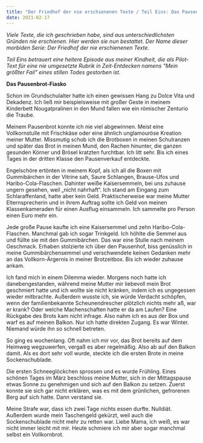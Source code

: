 ```yaml
---
title: "Der Friedhof der nie erschienenen Texte / Teil Eins: Das Pausenbrot-Fiasko"
date: 2021-02-17
---
```

*Viele Texte, die ich geschrieben habe, sind aus unterschiedlichsten Gründen nie erschienen. Hier werden sie nun bestattet. Der Name dieser morbiden Serie: Der Friedhof der nie erschienenen Texte.*

*Teil Eins betrauert eine heitere Episode aus meiner Kindheit, die als Pilot-Text für eine nie umgesetzte Rubrik in Zeit-Entdecken namens "Mein größter Fail" eines stillen Todes gestorben ist.*

**Das Pausenbrot-Fiasko**

Schon im Grundschulalter hatte ich einen gewissen Hang zu Dolce Vita und Dekadenz. Ich ließ mir beispielsweise mit großer Geste in meinem Kinderbett Nougatpralinen in den Mund fallen wie ein römischer Zenturio die Traube.

Meinem Pausenbrot konnte ich nie viel abgewinnen. Meist eine Vollkornstulle mit Frischkäse oder eine ähnlich unglamouröse Kreation meiner Mutter. Missmutig schob ich die Brotboxen in meinen Schulranzen und später das Brot in meinen Mund, den Rachen hinunter, die ganzen gesunden Körner und Brösel kratzten furchtbar. Ich litt sehr. Bis ich eines Tages in der dritten Klasse den Pausenverkauf entdeckte.

Engelschöre ertönten in meinem Kopf, als ich all die Boxen mit Gummibärchen in der Vitrine sah, Saure Schlangen, Brause-Ufos und Haribo-Cola-Flaschen. Dahinter weiße Kaisersemmeln, bei uns zuhause ungern gesehen, weil „nicht nahrhaft“. Ich stand am Eingang zum Schlaraffenland, hatte aber kein Geld. Praktischerweise war meine Mutter Elternsprecherin und in ihrem Auftrag sollte ich Geld von meinen Klassenkameraden für einen Ausflug einsammeln. Ich sammelte pro Person einen Euro mehr ein.

Jede große Pause kaufte ich eine Kaisersemmel und zehn Haribo-Cola-Flaschen. Manchmal gab ich sogar Trinkgeld. Ich höhlte die Semmel aus und füllte sie mit den Gummibärchen. Das war eine Stulle nach meinem Geschmack. Erhaben stolzierte ich über den Pausenhof, biss genüsslich in meine Gummibärchensemmel und verschwendete keinen Gedanken mehr an das Vollkorn-Ärgernis in meiner Brotzeitbox. Bis ich wieder zuhause ankam.

Ich fand mich in einem Dilemma wieder. Morgens noch hatte ich danebengestanden, während meine Mutter mir liebevoll mein Brot geschmiert hatte und ich wollte sie nicht kränken, indem ich es ungegessen wieder mitbrachte. Außerdem wusste ich, sie würde Verdacht schöpfen, wenn der familienbekannte Scheunendrescher plötzlich nichts mehr aß, war er krank? Oder welche Machenschaften hatte er da am Laufen? Eine Rückgabe des Brots kam nicht infrage. Also nahm ich es aus der Box und warf es auf meinen Balkon. Nur ich hatte direkten Zugang. Es war Winter. Niemand würde ihn so schnell betreten.

So ging es wochenlang. Oft nahm ich mir vor, das Brot bereits auf dem Heimweg wegzuwerfen, vergaß es aber regelmäßig. Also ab auf den Balkon damit. Als es dort sehr voll wurde, steckte ich die ersten Brote in meine Sockenschublade.

Die ersten Schneeglöckchen sprossen und es wurde Frühling. Eines schönen Tages im März beschloss meine Mutter, sich in der Mittagspause etwas Sonne zu genehmigen und sich auf den Balkon zu setzen. Zuerst konnte sie sich gar nicht erklären, was es mit dem grünlichen, gefrorenen Berg auf sich hatte. Dann verstand sie.

Meine Strafe war, dass ich zwei Tage nichts essen durfte. Nulldiät. Außerdem wurde mein Taschengeld gekürzt, weil auch die Sockenschublade nicht mehr zu retten war. Liebe Mama, ich weiß, es war nicht immer leicht mit mir. Heute schmiere ich mir aber sogar manchmal selbst ein Vollkornbrot.